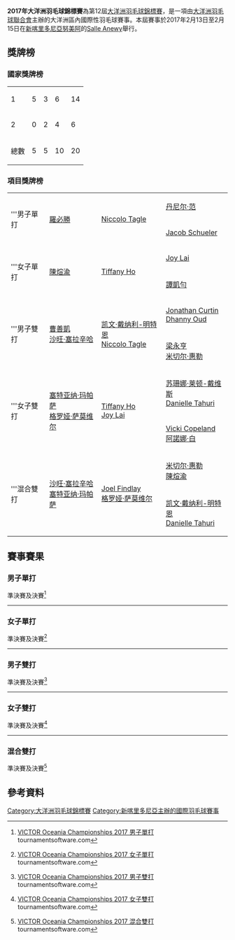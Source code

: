 {{noteTA|G1=Badminton}}
{{infobox badminton event
|name           = 2017年大洋洲羽毛球錦標賽
|image          = 
|size           = 
|caption        =
|dates          = 2017年2月13日－2月15日（單項）
|number_edition = 第12屆
|level          = 
|prize_money    = 
|location       = {{NCL}}[[努美阿|努美阿]]
|venue          = Salle Anewy
|previous       = 2016年大洋洲羽毛球錦標賽 
|next           = 2018年大洋洲羽毛球錦標賽
}}
'''2017年大洋洲羽毛球錦標賽'''為第12屆[[大洋洲羽毛球錦標賽|大洋洲羽毛球錦標賽]]，是一項由[[大洋洲羽毛球聯合會|大洋洲羽毛球聯合會]]主辦的大洋洲區內國際性羽毛球賽事。本屆賽事於2017年2月13日至2月15日在[[新喀里多尼亞|新喀里多尼亞]][[努美阿|努美阿]]的[[Salle_Anewy|Salle Anewy]]舉行。

==獎牌榜==
===國家獎牌榜===

{| {{RankedMedalTable}}
|-
|1||style="text-align:left"| {{bat|AUS}} ||5||3||6||14
|-
|2||style="text-align:left"| {{bat|NZL}} ||0||2||4||6
|- class="sortbottom"
!colspan=2|總數|| 5 || 5 || 10 || 20
|}

===項目獎牌榜===
{| {{MedalistTable|labelwidth=80px|type=項目|style=font-size:small;}}
|-
|rowspan=2|'''男子單打
|rowspan=2|{{flagicon|AUS}} [[羅必勝|羅必勝]]
|rowspan=2|{{flagicon|NZL}} [[Niccolo_Tagle|Niccolo Tagle]]
|{{flagicon|AUS}} [[丹尼尔·范|丹尼尔·范]]
|-
|{{flagicon|AUS}} [[Jacob_Schueler|Jacob Schueler]]
|-
|rowspan=2|'''女子單打
|rowspan=2|{{flagicon|AUS}} [[陳煊渝|陳煊渝]]
|rowspan=2|{{flagicon|AUS}} [[Tiffany_Ho|Tiffany Ho]]
|{{flagicon|AUS}} [[Joy_Lai|Joy Lai]]
|-
|{{flagicon|AUS}} [[譚凱勻|譚凱勻]]
|-
|rowspan=2|'''男子雙打
|rowspan=2|{{flagicon|AUS}} [[曹善凱|曹善凱]]<br/>{{flagicon|AUS}} [[沙旺·塞拉辛哈|沙旺·塞拉辛哈]]
|rowspan=2|{{flagicon|NZL}} [[凯文·戴纳利-明特恩|凯文·戴纳利-明特恩]]<br/>{{flagicon|NZL}} [[Niccolo_Tagle|Niccolo Tagle]]
|{{flagicon|NZL}} [[Jonathan_Curtin|Jonathan Curtin]]<br/>{{flagicon|NZL}} [[Dhanny_Oud|Dhanny Oud]]
|-
|{{flagicon|AUS}} [[梁永亨|梁永亨]]<br/>{{flagicon|AUS}} [[米切尔·惠勒|米切尔·惠勒]]
|-
|rowspan=2|'''女子雙打
|rowspan=2|{{flagicon|AUS}} [[塞特亚纳·玛帕萨|塞特亚纳·玛帕萨]]<br/>{{flagicon|AUS}} [[格罗娅·萨莫维尔|格罗娅·萨莫维尔]]
|rowspan=2|{{flagicon|AUS}} [[Tiffany_Ho|Tiffany Ho]]<br/>{{flagicon|AUS}} [[Joy_Lai|Joy Lai]]
|{{flagicon|NZL}} [[苏珊娜·莱顿-戴维斯|苏珊娜·莱顿-戴维斯]]<br/>{{flagicon|NZL}} [[Danielle_Tahuri|Danielle Tahuri]]
|-
|{{flagicon|NZL}} [[Vicki_Copeland|Vicki Copeland]]<br/>{{flagicon|NZL}} [[阿諾娜·白|阿諾娜·白]]
|-
|rowspan=2|'''混合雙打
|rowspan=2|{{flagicon|AUS}} [[沙旺·塞拉辛哈|沙旺·塞拉辛哈]]<br/>{{flagicon|AUS}} [[塞特亚纳·玛帕萨|塞特亚纳·玛帕萨]]
|rowspan=2|{{flagicon|AUS}} [[Joel_Findlay|Joel Findlay]]<br/>{{flagicon|AUS}} [[格罗娅·萨莫维尔|格罗娅·萨莫维尔]]
|{{flagicon|AUS}} [[米切尔·惠勒|米切尔·惠勒]]<br/>{{flagicon|AUS}} [[陳煊渝|陳煊渝]]
|-
|{{flagicon|NZL}} [[凯文·戴纳利-明特恩|凯文·戴纳利-明特恩]]<br/>{{flagicon|NZL}} [[Danielle_Tahuri|Danielle Tahuri]]
|}

== 賽事賽果 ==
=== 男子單打 ===
;準決賽及決賽<ref name="MS">{{en}}[http://bwf.tournamentsoftware.com/sport/draw.aspx?id=738C35E9-F078-42F5-9585-02EA8A82460E&draw=1 VICTOR Oceania Championships 2017 男子單打] tournamentsoftware.com</ref>
{{4TeamBracket-Tennis3-v2
| team-width=200
| RD1-seed1=1
| RD1-team1='''{{flagicon|AUS}} [[羅必勝|羅必勝]]
| RD1-score1-1='''21
| RD1-score1-2='''21
| RD1-score1-3=
| RD1-seed2=
| RD1-team2={{flagicon|AUS}} [[丹尼尔·范|丹尼尔·范]]
| RD1-score2-1=15
| RD1-score2-2=12
| RD1-score2-3=

| RD1-seed3=
| RD1-team3={{flagicon|AUS}} [[Jacob_Schueler|Jacob Schueler]]
| RD1-score3-1=16
| RD1-score3-2=15
| RD1-score3-3=
| RD1-seed4=
| RD1-team4='''{{flagicon|NZL}} [[Niccolo_Tagle|Niccolo Tagle]]
| RD1-score4-1='''21
| RD1-score4-2='''21
| RD1-score4-3=

| RD2-seed1=1
| RD2-team1='''{{flagicon|AUS}} [[羅必勝|羅必勝]]
| RD2-score1-1='''21
| RD2-score1-2=13
| RD2-score1-3='''21
| RD2-seed2=
| RD2-team2={{flagicon|NZL}} [[Niccolo_Tagle|Niccolo Tagle]]
| RD2-score2-1=17
| RD2-score2-2='''21
| RD2-score2-3=13
}}
----

=== 女子單打 ===
;準決賽及決賽<ref name="WS">{{en}}[http://bwf.tournamentsoftware.com/sport/draw.aspx?id=738C35E9-F078-42F5-9585-02EA8A82460E&draw=2 VICTOR Oceania Championships 2017 女子單打] tournamentsoftware.com</ref>
{{4TeamBracket-Tennis3-v2
| team-width=200
| RD1-seed1=1
| RD1-team1='''{{flagicon|AUS}} [[陳煊渝|陳煊渝]]
| RD1-score1-1='''21
| RD1-score1-2='''21
| RD1-score1-3=
| RD1-seed2=
| RD1-team2={{flagicon|AUS}} [[譚凱勻|譚凱勻]]
| RD1-score2-1=18
| RD1-score2-2=12
| RD1-score2-3=

| RD1-seed3=
| RD1-team3='''{{flagicon|AUS}} [[Tiffany_Ho|Tiffany Ho]]
| RD1-score3-1='''21
| RD1-score3-2='''21
| RD1-score3-3=
| RD1-seed4=2
| RD1-team4={{flagicon|AUS}} [[Joy_Lai|Joy Lai]]
| RD1-score4-1=17
| RD1-score4-2=14
| RD1-score4-3=

| RD2-seed1=1
| RD2-team1='''{{flagicon|AUS}} [[陳煊渝|陳煊渝]]
| RD2-score1-1='''21
| RD2-score1-2='''21
| RD2-score1-3=
| RD2-seed2=
| RD2-team2={{flagicon|AUS}} [[Tiffany_Ho|Tiffany Ho]]
| RD2-score2-1=18
| RD2-score2-2=11
| RD2-score2-3=
}}
----

=== 男子雙打 ===
;準決賽及決賽<ref name="MD">{{en}}[http://bwf.tournamentsoftware.com/sport/draw.aspx?id=738C35E9-F078-42F5-9585-02EA8A82460E&draw=3 VICTOR Oceania Championships 2017 男子雙打] tournamentsoftware.com</ref>
{{4TeamBracket-Tennis3-v2
| team-width=200
| RD1-seed1=1
| RD1-team1='''{{flagicon|AUS}} [[曹善凱|曹善凱]]<br/> {{flagicon|AUS}} [[沙旺·塞拉辛哈|沙旺·塞拉辛哈]]
| RD1-score1-1='''21
| RD1-score1-2='''21
| RD1-score1-3=
| RD1-seed2=
| RD1-team2={{flagicon|NZL}} [[Jonathan_Curtin|Jonathan Curtin]]<br/> {{flagicon|NZL}} [[Dhanny_Oud|Dhanny Oud]]
| RD1-score2-1=10
| RD1-score2-2=9
| RD1-score2-3=

| RD1-seed3=
| RD1-team3='''{{flagicon|NZL}} [[凯文·戴纳利-明特恩|凯文·戴纳利-明特恩]]<br/> {{flagicon|NZL}} [[Niccolo_Tagle|Niccolo Tagle]]
| RD1-score3-1=16
| RD1-score3-2='''21
| RD1-score3-3='''21
| RD1-seed4=2
| RD1-team4={{flagicon|AUS}} [[梁永亨|梁永亨]]<br/> {{flagicon|AUS}} [[米切尔·惠勒|米切尔·惠勒]]
| RD1-score4-1='''21
| RD1-score4-2=15
| RD1-score4-3=18

| RD2-seed1=1
| RD2-team1='''{{flagicon|AUS}} [[曹善凱|曹善凱]]<br/> {{flagicon|AUS}} [[沙旺·塞拉辛哈|沙旺·塞拉辛哈]]
| RD2-score1-1='''21
| RD2-score1-2='''21
| RD2-score1-3=
| RD2-seed2=
| RD2-team2={{flagicon|NZL}} [[凯文·戴纳利-明特恩|凯文·戴纳利-明特恩]]<br/> {{flagicon|NZL}} [[Niccolo_Tagle|Niccolo Tagle]]
| RD2-score2-1=8
| RD2-score2-2=14
| RD2-score2-3=
}}
----

=== 女子雙打 ===
;準決賽及決賽<ref name="WD">{{en}}[http://bwf.tournamentsoftware.com/sport/draw.aspx?id=738C35E9-F078-42F5-9585-02EA8A82460E&draw=4 VICTOR Oceania Championships 2017 女子雙打] {{Wayback|url=http://bwf.tournamentsoftware.com/sport/draw.aspx?id=738C35E9-F078-42F5-9585-02EA8A82460E&draw=4 |date=20210207174110 }} tournamentsoftware.com</ref>
{{4TeamBracket-Tennis3-v2
| team-width=200
| RD1-seed1=1
| RD1-team1='''{{flagicon|AUS}} [[塞特亚纳·玛帕萨|塞特亚纳·玛帕萨]]<br/> {{flagicon|AUS}} [[格罗娅·萨莫维尔|格罗娅·萨莫维尔]]
| RD1-score1-1='''21
| RD1-score1-2='''21
| RD1-score1-3=
| RD1-seed2=
| RD1-team2={{flagicon|NZL}} [[苏珊娜·莱顿-戴维斯|苏珊娜·莱顿-戴维斯]]<br/> {{flagicon|NZL}} [[Danielle_Tahuri|Danielle Tahuri]]
| RD1-score2-1=15
| RD1-score2-2=7
| RD1-score2-3=

| RD1-seed3=
| RD1-team3='''{{flagicon|AUS}} [[Tiffany_Ho|Tiffany Ho]]<br/> {{flagicon|AUS}} [[Joy_Lai|Joy Lai]]
| RD1-score3-1=19
| RD1-score3-2='''21
| RD1-score3-3='''21
| RD1-seed4=2
| RD1-team4={{flagicon|NZL}} [[Vicki_Copeland|Vicki Copeland]]<br/> {{flagicon|NZL}} [[阿諾娜·白|阿諾娜·白]]
| RD1-score4-1='''21
| RD1-score4-2=19
| RD1-score4-3=17

| RD2-seed1=1
| RD2-team1='''{{flagicon|AUS}} [[塞特亚纳·玛帕萨|塞特亚纳·玛帕萨]]<br/> {{flagicon|AUS}} [[格罗娅·萨莫维尔|格罗娅·萨莫维尔]]
| RD2-score1-1=16
| RD2-score1-2='''21
| RD2-score1-3='''21
| RD2-seed2=
| RD2-team2={{flagicon|AUS}} [[Tiffany_Ho|Tiffany Ho]]<br/> {{flagicon|AUS}} [[Joy_Lai|Joy Lai]]
| RD2-score2-1='''21
| RD2-score2-2=18
| RD2-score2-3=14
}}
----

=== 混合雙打 ===
;準決賽及決賽<ref name="XD">{{en}}[http://bwf.tournamentsoftware.com/sport/draw.aspx?id=738C35E9-F078-42F5-9585-02EA8A82460E&draw=5 VICTOR Oceania Championships 2017 混合雙打] tournamentsoftware.com</ref>
{{4TeamBracket-Tennis3-v2
| team-width=200
| RD1-seed1=1
| RD1-team1='''{{flagicon|AUS}} [[沙旺·塞拉辛哈|沙旺·塞拉辛哈]]<br/> {{flagicon|AUS}} [[塞特亚纳·玛帕萨|塞特亚纳·玛帕萨]]
| RD1-score1-1='''21
| RD1-score1-2='''21
| RD1-score1-3=
| RD1-seed2=4
| RD1-team2={{flagicon|NZL}} [[凯文·戴纳利-明特恩|凯文·戴纳利-明特恩]]<br/> {{flagicon|NZL}} [[Danielle_Tahuri|Danielle Tahuri]]
| RD1-score2-1=8
| RD1-score2-2=11
| RD1-score2-3=

| RD1-seed3=
| RD1-team3='''{{flagicon|AUS}} [[Joel_Findlay|Joel Findlay]]<br/> {{flagicon|AUS}} [[格罗娅·萨莫维尔|格罗娅·萨莫维尔]]
| RD1-score3-1='''21
| RD1-score3-2='''21
| RD1-score3-3=
| RD1-seed4=
| RD1-team4={{flagicon|AUS}} [[米切尔·惠勒|米切尔·惠勒]]<br/> {{flagicon|AUS}} [[陳煊渝|陳煊渝]]
| RD1-score4-1=12
| RD1-score4-2=19
| RD1-score4-3=

| RD2-seed1=1
| RD2-team1='''{{flagicon|AUS}} [[沙旺·塞拉辛哈|沙旺·塞拉辛哈]]<br/> {{flagicon|AUS}} [[塞特亚纳·玛帕萨|塞特亚纳·玛帕萨]]
| RD2-score1-1='''21
| RD2-score1-2='''21
| RD2-score1-3=
| RD2-seed2=
| RD2-team2={{flagicon|AUS}} [[Joel_Findlay|Joel Findlay]]<br/> {{flagicon|AUS}} [[格罗娅·萨莫维尔|格罗娅·萨莫维尔]]
| RD2-score2-1=19
| RD2-score2-2=9
| RD2-score2-3=
}}

== 參考資料 ==
{{Reflist}}

[[Category:大洋洲羽毛球錦標賽|Category:大洋洲羽毛球錦標賽]]
[[Category:新喀里多尼亞主辦的國際羽毛球賽事|Category:新喀里多尼亞主辦的國際羽毛球賽事]]